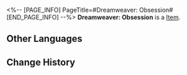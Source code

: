 <%-- [PAGE_INFO]
PageTitle=#Dreamweaver: Obsession#
[END_PAGE_INFO] --%>
{{Item Infobox
|title       = Dreamweaver: Obsession
|id          = 223332
|image       = Dreamscape Pass Sticker Text.png
|type        = 
|invCategory = 
|rarity      = 4
|effect      = Digital stickers that can be used to decorate the pages of the Dreamtour Handbook. They come in many different styles.
|description = 
|source1     = Learn what Yuan really thinks of her tail
}}
{{Description|1=Even if I'm destined to spend my entire life pouring concrete, I'll pour my heart and soul into every bucket of concrete!}}
'''Dreamweaver: Obsession''' is a [[Item]].

==Other Languages==
{{Other Languages
|en   = Dreamweaver: Obsession
|zhs  = 筑梦师：执念
|zht  = 築夢師：執念
|ja   = ドリームメーカー：執念
|ko   = 꿈 건축가: 집념
|es   = Soñador: Obsesión
|fr   = Tisserêve : Obsession
|ru   = Грёзотворец: Одержимость
|th   = นักสร้างฝัน: ยึดติด
|vi   = Kiến Trúc Sư Xây Mộng: Chấp Niệm
|de   = Traumwerker: Besessenheit
|id   = Pembangun Mimpi: Obsesi
|pt   = Tece-Sonhos: Obsessão
}}

==Change History==
{{Change History|2.0}}